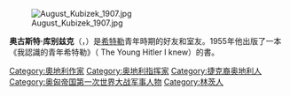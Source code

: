 {{expand|time=2015-03-18T01:29:00+00:00}}
{{unreferenced|time=2015-03-18T01:29:00+00:00}}
[[Image:August_Kubizek_1907.jpg|thumb]]

'''奥古斯特·库别兹克'''（{{lang-de|August Kubizek}}，{{bd|1888年|8月3日|1956年|10月23日|catIdx=Kubizek}}）是[[希特勒|希特勒]]青年時期的好友和室友。1955年他出版了一本《我認識的青年希特勒》（ The Young Hitler I knew）的書。

{{Authority control}}

{{DEFAULTSORT:Kubizek, August}}
[[Category:奧地利作家|Category:奧地利作家]]
[[Category:奥地利指挥家|Category:奥地利指挥家]]
[[Category:捷克裔奥地利人|Category:捷克裔奥地利人]]
[[Category:奥匈帝国第一次世界大战军事人物|Category:奥匈帝国第一次世界大战军事人物]]
[[Category:林茨人|Category:林茨人]]